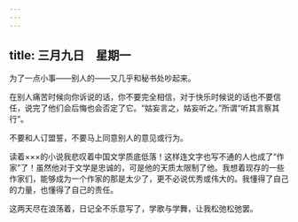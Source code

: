 ```yaml
---
---
---
```

title: 三月九日　星期一
---




为了一点小事——别人的——又几乎和秘书处吵起来。

在别人痛苦时候向你诉说的话，你不要完全相信，对于快乐时候说的话也不要信任，说完了他们会后悔也会否定了它。“姑妄言之，姑妄听之。”所谓“听其言察其行”。

不要和人订盟誓，不要马上同意别人的意见或行为。

读着×××的小说我悲叹着中国文学质底低落！这样连文字也写不通的人也成了“作家”了！虽然他对于文学是忠诚的，可是他的天质太限制了他。我想着现存的一些作家们，能够成为一个作家的那是太少了，更不必说优秀或伟大的。我懂得了自己的力量，也懂得了自己的责任。

这两天尽在浪荡着，日记全不乐意写了，学歌与学舞，让我松弛松弛罢。